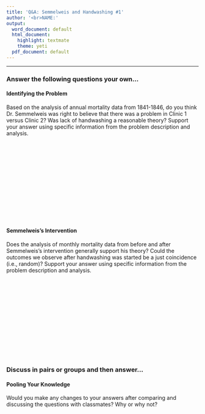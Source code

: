 ```yaml
---
title: 'Q&A: Semmelweis and Handwashing #1'
author: '<br>NAME:'
output:
  word_document: default
  html_document:
    highlight: textmate
    theme: yeti
  pdf_document: default
---
```


<hr>
### Answer the following questions your own...

#### **Identifying the Problem**

Based on the analysis of annual mortality data from 1841-1846, do you think Dr. Semmelweis was right to believe that there was a problem in Clinic 1 versus Clinic 2? Was lack of handwashing a reasonable theory? Support your answer using specific information from the problem description and analysis.

<br><br><br><br><br><br><br><br><br><br><br><br>

#### **Semmelweis's Intervention**

Does the analysis of monthly mortality data from before and after Semmelweis's intervention generally support his theory? Could the outcomes we observe after handwashing was started be a just coincidence (i.e., random)? Support your answer using specific information from the problem description and analysis.

<br><br><br><br><br><br><br><br><br><br><br><br>

### Discuss in pairs or groups and then answer...

#### **Pooling Your Knowledge**

Would you make any changes to your answers after comparing and discussing the questions with classmates? Why or why not?
